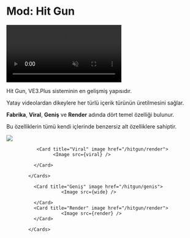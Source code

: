 
# Mod: Hit Gun

<video autoPlay muted loop controls>
  <source src="/hitgun.mp4" type="video/mp4" />
  Your browser does not support the video tag.
</video>


Hit Gun, VE3.Plus sisteminin en gelişmiş yapısıdır.

Yatay videolardan dikeylere her türlü içerik türünün üretilmesini sağlar.

**Fabrika**, **Viral**, **Geniş** ve **Render** adında dört temel özelliği bulunur.

Bu özelliklerin tümü kendi içlerinde benzersiz alt özelliklere sahiptir.


  <Cards  num={2}>
              <Card title="Fabrika" image href="/hitgun/fabrika">
                        <Image src={factory} />
              </Card>

               <Card title="Viral" image href="/hitgun/render">
                     <Image src={viral} />

              </Card>

            </Cards>


  <Cards  num={2}>

              <Card title="Geniş" image href="/hitgun/genis">
                        <Image src={wide} />

              </Card>
              <Card title="Render" image href="/hitgun/render">
                        <Image src={render} />
              </Card>

            </Cards>





